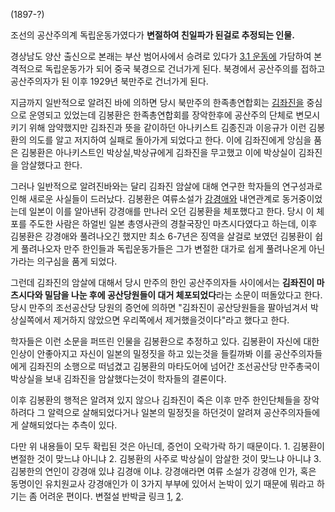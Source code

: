 (1897-?)

조선의 공산주의계 독립운동가였다가 '''변절하여 친일파가 된걸로 추정되는 인물.'''

경상남도 양산 출신으로 본래는 부산 범어사에서 승려로 있다가 [[3.1 운동]]에 가담하여 본격적으로 독립운동가가 되어 중국 북경으로 건너가게 된다. 북경에서 공산주의를 접하고 공산주의자가 된 이후 1929년 북만주로 건너가게 된다.

지금까지 일반적으로 알려진 바에 의하면 당시 북만주의 한족총연합회는 [[김좌진]]을 중심으로 운영되고 있었는데 김봉환은 한족총연합회를 장악한후에 공산주의 단체로 변모시키기 위해 암약했지만 김좌진과 뜻을 같이하던 아나키스트 김종진과 이응규가 이런 김봉환의 의도를 알고 저지하여 실패로 돌아가게 되었다고 한다. 이에 김좌진에게 앙심을 품은 김봉환은 아나키스트인 박상실,박상규에게 김좌진을 무고했고 이에 박상실이 김좌진을 암살했다고 한다.

그러나 일반적으로 알려진바와는 달리 김좌진 암살에 대해 연구한 학자들의 연구성과로 인해 새로운 사실들이 드러났다. 김봉환은 여류소설가 [[강경애]]와 내연관계로 동거중이었는데 일본이 이를 알아낸뒤 강경애를 만나러 오던 김봉환을 체포했다고 한다. 당시 이 체포를 주도한 사람은 하얼빈 일본 총영사관의 경찰국장인 마츠시다였다고 하는데, 이후 김봉환은 강경애와 풀려나오긴 했지만 최소 6-7년은 징역을 살걸로 보였던 김봉환이 쉽게 풀려나오자 만주 한인들과 독립운동가들은 그가 변절한 대가로 쉽게 풀려나온게 아닌가라는 의구심을 품게 되었다.

그런데 김좌진의 암살에 대해서 당시 만주의 한인 공산주의자들 사이에서는 '''김좌진이 마츠시다와 밀담을 나눈 후에 공산당원들이 대거 체포되었다'''라는 소문이 떠돌았다고 한다. 당시 만주의 조선공산당 당원의 증언에 의하면 "김좌진이 공산당원들을 팔아넘겨서 박상실쪽에서 제거하지 않았으면 우리쪽에서 제거했을것이다"라고 했다고 한다.

학자들은 이런 소문을 퍼뜨린 인물을 김봉환으로 추정하고 있다. 김봉환이 자신에 대한 인상이 안좋아지고 자신이 일본의 밀정짓을 하고 있는것을 들킬까봐 이를 공산주의자들에게 김좌진의 소행으로 떠넘겼고 김봉환의 마타도어에 넘어간 조선공산당 만주총국이 박상실을 보내 김좌진을 암살했다는것이 학자들의 결론이다.

이후 김봉환의 행적은 알려져 있지 않으나 김좌진이 죽은 이후 만주 한인단체들을 장악하려다 그 알력으로 살해되었다거나 일본의 밀정짓을 하던것이 알려져 공산주의자들에게 살해되었다는 추측이 있다.

다만 위 내용들이 모두 확립된 것은 아닌데, 증언이 오락가락 하기 때문이다.
1. 김봉환이 변절한 것이 맞느냐 아니냐
2. 김봉환의 사주로 박상실이 암살한 것이 맞느냐 아니냐
3. 김봉한의 연인이 강경애 있냐 김경애 이냐. 강경애라면 여류 소설가 강경애 인가, 혹은 동명이인 유치원교사 강경애인가
이 3가지 부부에 있어서 논박이 있기 때문에 뭐라고 하기는 좀 어려운 편이다.
변절설 반박글 링크 [http://m.blog.daum.net/savatthi/46 1], [http://m.blog.daum.net/_blog/_m/articleView.do?blogid=0PelI&articleno=47 2].
